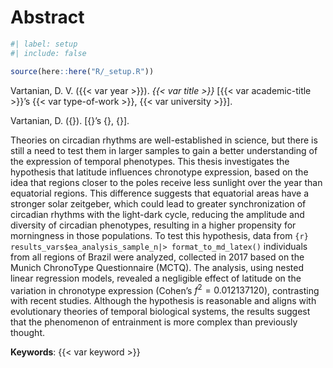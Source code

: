<!-- %:::% .common h1 begin %:::% -->
# Abstract {.unnumbered}
<!-- %:::% .common h1 end %:::% -->

```r
#| label: setup
#| include: false

source(here::here("R/_setup.R"))
```

Vartanian, D. V. ({{< var year >}}). _{{< var title >}}_ [{{< var academic-title >}}'s {{< var type-of-work >}}, {{< var university >}}].

::: {.content-visible when-format="pdf"}
<!-- %:::% vernacular-abstract reference begin %:::% -->
Vartanian, D. ({\imprimirdata}). \textit{\imprimirtitulo} [{\imprimirtipodetituloacademico}'s {\imprimirtipotrabalho}, {\imprimiruniversidade}].
<!-- %:::% vernacular-abstract reference end %:::% -->
:::

<!-- %:::% vernacular-abstract body begin %:::% -->
Theories on circadian rhythms are well-established in science, but there is still a need to test them in larger samples to gain a better understanding of the expression of temporal phenotypes. This thesis investigates the hypothesis that latitude influences chronotype expression, based on the idea that regions closer to the poles receive less sunlight over the year than equatorial regions. This difference suggests that equatorial areas have a stronger solar zeitgeber, which could lead to greater synchronization of circadian rhythms with the light-dark cycle, reducing the amplitude and diversity of circadian phenotypes, resulting in a higher propensity for morningness in those populations. To test this hypothesis, data from `{r} results_vars$ea_analysis_sample_n|> format_to_md_latex()` individuals from all regions of Brazil were analyzed, collected in 2017 based on the Munich ChronoType Questionnaire (MCTQ). The analysis, using nested linear regression models, revealed a negligible effect of latitude on the variation in chronotype expression (Cohen’s $f^2 = 0.012137120$), contrasting with recent studies. Although the hypothesis is reasonable and aligns with evolutionary theories of temporal biological systems, the results suggest that the phenomenon of entrainment is more complex than previously thought.
<!-- %:::% vernacular-abstract body end %:::% -->

__Keywords__: {{< var keyword >}}

::: {.content-visible when-format="pdf"}
<!-- %:::% vernacular-abstract keywords begin %:::% -->
\hyphenpenalty=100000
\begin{tabular}{p{2.3cm} p{13.6cm}}
  \textbf{Keywords}: & Complexity science. Complex systems. Chronobiology. Biological rhythms. Chronotypes. Circadian phenotypes. Sleep. Entrainment. Latitude. MCTQ.
\end{tabular}
<!-- %:::% vernacular-abstract keywords end %:::% -->
:::

